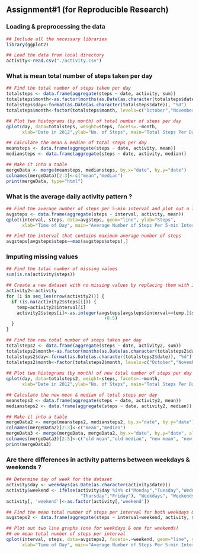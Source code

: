 ## Assignment#1 (for Reproducible Research)

### Loading & preprocessing the data
```r
## Include all the necessary libraries
library(ggplot2)

## Load the data from local directory
activity<-read.csv("./activity.csv")
```

### What is mean total number of steps taken per day
```r
## Find the total number of steps taken per day
totalsteps <- data.frame(aggregate(steps ~ date, activity, sum))
totalsteps$month<-as.factor(months(as.Date(as.character(totalsteps$date))))
totalsteps$day<-format(as.Date(as.character(totalsteps$date)), "%d")
totalsteps$month<-factor(totalsteps$month, levels=c("October","November"))

## Plot two histograms (by month) of total number of steps per day
qplot(day, data=totalsteps, weight=steps, facets=.~month,
      xlab="Date in 2012",ylab="No. of Steps", main="Total Steps Per Day")

## Calculate the mean & median of total steps per day
meansteps <- data.frame(aggregate(steps ~ date, activity, mean))
mediansteps <- data.frame(aggregate(steps ~ date, activity, median))

## Make it into a table
mergeData <- merge(meansteps, mediansteps, by.x="date", by.y="date")
colnames(mergeData)[2:3]<-c("mean","median")
print(mergeData, type="html")
```

### What is the average daily activity pattern ?
```r
## Find the average number of steps per 5-min interval and plot out a line graph
avgsteps <- data.frame(aggregate(steps ~ interval, activity, mean))
qplot(interval, steps, data=avgsteps, geom="line", ylab="Steps",
      xlab="Time of Day", main="Average Number of Steps Per 5-min Interval")

## Find the interval that contains maximum average number of steps
avgsteps[avgsteps$steps==max(avgsteps$steps),]
```

### Imputing missing values
```r
## Find the total number of missing values
sum(is.na(activity$steps))

## Create a new dataset with no missing values by replacing them with interval mean
activity2<-activity
for (i in seq_len(nrow(activity2))) {
  if (is.na(activity2$steps[i])) {
    temp=activity2$interval[i]
    activity2$steps[i]<-as.integer(avgsteps[avgsteps$interval==temp,]$steps
                                     +0.5)
  }
}

## Find the new total number of steps taken per day
totalsteps2 <- data.frame(aggregate(steps ~ date, activity2, sum))
totalsteps2$month<-as.factor(months(as.Date(as.character(totalsteps2$date))))
totalsteps2$day<-format(as.Date(as.character(totalsteps2$date)), "%d")
totalsteps2$month<-factor(totalsteps2$month, levels=c("October","November"))
  
## Plot two histograms (by month) of new total number of steps per day
qplot(day, data=totalsteps2, weight=steps, facets=.~month,
      xlab="Date in 2012",ylab="No. of Steps", main="Total Steps Per Day")

## Calculate the new mean & median of total steps per day
meansteps2 <- data.frame(aggregate(steps ~ date, activity2, mean))
mediansteps2 <- data.frame(aggregate(steps ~ date, activity2, median))

## Make it into a table
mergeData2 <- merge(meansteps2, mediansteps2, by.x="date", by.y="date")
colnames(mergeData2)[2:3]<-c("mean","median")
mergeData3 <- merge(mergeData, mergeData2, by.x="date", by.y="date", all=T)
colnames(mergeData3)[2:5]<-c("old mean","old median", "new mean", "new median")
print(mergeData3)
```

### Are there differences in activity patterns between weekdays & weekends ?
```r
## Determine day of week for the dataset
activity$day <- weekdays(as.Date(as.character(activity$date)))
activity$weekend <- ifelse(activity$day %in% c("Monday","Tuesday","Wednesday",
                            "Thursday","Friday"), "Weekdays", "Weekends")
activity[, 'weekend']<-as.factor(activity[,'weekend'])

## Find the mean total number of steps per interval for both weekdays & weekends
avgsteps2 <- data.frame(aggregate(steps ~ interval+weekend, activity, mean))

## Plot out two line graphs (one for weekdays & one for weekends) 
## on mean total number of steps per interval
qplot(interval, steps, data=avgsteps2, facets=.~weekend, geom="line", ylab="Steps",
      xlab="Time of Day", main="Average Number of Steps Per 5-min Interval")

```
